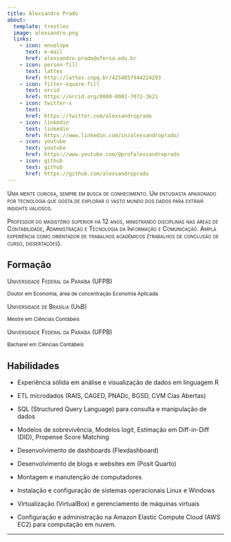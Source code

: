```yaml
---
title: Alexsandro Prado
about:
  template: trestles
  image: alexsandro.png
  links:
    - icon: envelope
      text: e-mail
      href: alexsandro.prado@ufersa.edu.br
    - icon: person-fill
      text: lattes
      href: http://lattes.cnpq.br/4254857944224293
    - icon: filter-square-fill          
      text: orcid
      href: https://orcid.org/0000-0002-7072-3621
    - icon: twitter-x
      text:  
      href: https://twitter.com/alexsandroprado
    - icon: linkedin
      text: linkedin
      href: https://www.linkedin.com/in/alexsandroprado/
    - icon: youtube
      text: youtube
      href: https://www.youtube.com/@profalexsandroprado
    - icon: github
      text: github
      href: https://github.com/alexsandroprado
---
```


::: {#hero-heading}
[Uma mente curiosa, sempre em busca de conhecimento. Um entusiasta apaixonado por tecnologia que gosta de explorar o vasto mundo dos dados para extrair insights valiosos.]{.smallcaps}

[Professor do magistério superior há 12 anos, ministrando disciplinas nas áreas de Contabilidade, Administração e Tecnologia da Informação e Comunicação. Ampla experiência como orientador de trabalhos acadêmicos (trabalhos de conclusão de curso, dissertações).]{.smallcaps}

## Formação

[Universidade Federal da Paraíba (UFPB)]{.smallcaps}

^Doutor em Economia, área de concentração Economia Aplicada^

[Universidade de Brasília (UnB)]{.smallcaps}

^Mestre em Ciências Contábeis^

[Universidade Federal da Paraíba (UFPB)]{.smallcaps}

^Bacharel em Ciências Contábeis^

## Habilidades

-   Experiência sólida em análise e visualização de dados em linguagem R

-   ETL microdados (RAIS, CAGED, PNADc, BGSD, CVM Cias Abertas)

-   SQL (Structured Query Language) para consulta e manipulação de dados

-   Modelos de sobrevivência, Modelos logit, Estimação em Diff-in-Diff (DID), Propense Score Matching

-   Desenvolvimento de dashboards (Flexdashboard)

-   Desenvolvimento de blogs e websites em (Posit Quarto)

-   Montagem e manutenção de computadores

-   Instalação e configuração de sistemas operacionais Linux e Windows

-   Virtualização (VirtualBox) e gerenciamento de máquinas virtuais

-   Configuração e administração na Amazon Elastic Compute Cloud (AWS EC2) para computação em nuvem.
:::

------------------------------------------------------------------------
